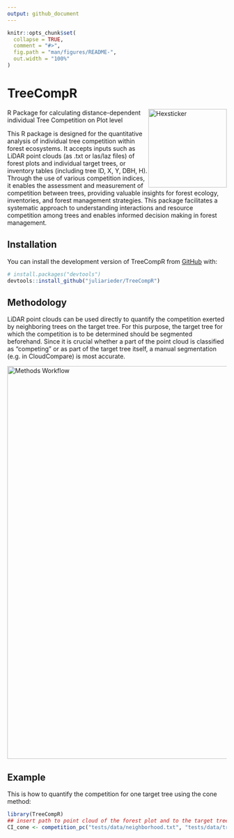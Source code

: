 ```yaml
---
output: github_document
---
```


<!-- README.md is generated from README.Rmd. Please edit that file -->

```r
knitr::opts_chunk$set(
  collapse = TRUE,
  comment = "#>",
  fig.path = "man/figures/README-",
  out.width = "100%"
)
```

# TreeCompR

<!-- badges: start -->
<img src="man/figures/hex-TreeCompR.png" height="180" alt="Hexsticker" style="float: right;">
R Package for calculating distance-dependent individual Tree Competition on Plot level

<!-- badges: end -->

This R package is designed for the quantitative analysis of individual tree competition within forest ecosystems. It accepts inputs such as LiDAR point clouds (as .txt or las/laz files) of forest plots and individual target trees, or inventory tables (including tree ID, X, Y, DBH, H). Through the use of various competition indices, it enables the assessment and measurement of competition between trees, providing valuable insights for forest ecology, inventories, and forest management strategies. This package facilitates a systematic approach to understanding interactions and resource competition among trees and enables informed decision making in forest management.

## Installation

You can install the development version of TreeCompR from [GitHub](https://github.com/) with:

``` r
# install.packages("devtools")
devtools::install_github("juliarieder/TreeCompR")
```
## Methodology 

LiDAR point clouds can be used directly to quantify the competition exerted by neighboring trees on the target tree. For this purpose, the target tree for which the competition is to be determined should be segmented beforehand. Since it is crucial whether a part of the point cloud is classified as "competing" or as part of the target tree itself, a manual segmentation (e.g. in CloudCompare) is most accurate.

<img src="man/figures/cone_cyl_method.jpg" alt="Methods Workflow" width="900">

## Example

This is how to quantify the competition for one target tree using the cone method:

```r
library(TreeCompR)
## insert path to point cloud of the forest plot and to the target tree point cloud
CI_cone <- competition_pc("tests/data/neighborhood.txt", "tests/data/tree.txt", "cone")
```




